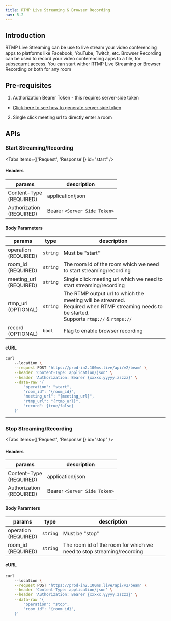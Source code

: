 ```yaml
---
title: RTMP Live Streaming & Browser Recording
nav: 5.2
---
```


## Introduction

RTMP Live Streaming can be use to live stream your video conferencing apps to platforms like Facebook, YouTube, Twitch, etc.
Browser Recording can be used to record your video conferencing apps to a file, for subsequrnt access.
You can start wither RTMP Live Streaming or Browser Recording or both for any room

## Pre-requisites

1. Authorization Bearer Token - this requires server-side token

- [Click here to see how to generate server side token](/server-side/v2/basic-features/Authentication)

2. Single click meeting url to directly enter a room

## APIs

### Start Streaming/Recording
<PostRequest
    desp="This endpoint is used to start live streaming/recording"
    url="https://prod-in2.100ms.live/api/v2/beam"
/>

<Tabs items={['Request', 'Response']} id="start" />

<div id="start-0">

#### Headers

| params                         | description                  |
| ------------------------------ | ---------------------------- |
| Content-Type <br/> (REQUIRED)  | application/json             |
| Authorization <br/> (REQUIRED) | Bearer `<Server Side Token>` |

#### Body Parameters

| params                       | type     | description                                                                                                                                              |
| ---------------------------- | -------- | -------------------------------------------------------------------------------------------------------------------------------------------------------- |
| operation <br/> (REQUIRED)   | `string` | Must be "start"                                                                                                                                          |
| room_id <br/> (REQUIRED)     | `string` | The room id of the room which we need to start streaming/recording                                                                                       |
| meeting_url <br/> (REQUIRED) | `string` | Single click meeting url which we need to start streaming/recording                                                                                      |
| rtmp_url <br/> (OPTIONAL)    | `string` | The RTMP output url to which the meeting will be streamed. <br/> Required when RTMP streaming needs to be started. <br/> Supports `rtmp://` & `rtmps://` |
| record <br/> (OPTIONAL)      | `bool`   | Flag to enable browser recording                                                                                                                         |

#### cURL

```bash
curl 
    --location \
    --request POST 'https://prod-in2.100ms.live/api/v2/beam' \
    --header 'Content-Type: application/json' \
    --header 'Authorization: Bearer {xxxxx.yyyyy.zzzzz}' \
    --data-raw '{
        "operation": "start",
        "room_id": "{room_id}",
        "meeting_url": "{meeting_url}",
        "rtmp_url": "{rtmp_url}",
        "record": {true/false}
    }'
```

</div>

<Tab id="start-1">
    <Response res="200: OK" resText="Beam has started successfully" />
</Tab>

---

### Stop Streaming/Recording
<PostRequest
    desp="This endpoint is used to stop live streaming/recording"
    url="https://prod-in2.100ms.live/api/v2/beam"
/>

<Tabs items={['Request', 'Response']} id="stop" />

<div id="stop-0">

#### Headers

| params                         | description                  |
| ------------------------------ | ---------------------------- |
| Content-Type <br/> (REQUIRED)  | application/json             |
| Authorization <br/> (REQUIRED) | Bearer `<Server Side Token>` |

#### Body Paramters

| params                       | type     | description                                                           |
| ---------------------------- | -------- | --------------------------------------------------------------------- |
| operation <br/> (REQUIRED)   | `string` | Must be "stop"                                                        |
| room_id <br/> (REQUIRED)     | `string` | The room id of the room for which we need to stop streaming/recording |

#### cURL

```bash
curl 
    --location \
    --request POST 'https://prod-in2.100ms.live/api/v2/beam' \
    --header 'Content-Type: application/json' \
    --header 'Authorization: Bearer {xxxxx.yyyyy.zzzzz}' \
    --data-raw '{
        "operation": "stop",
        "room_id": "{room_id}",
    }'
```

</div>

<Tab id="stop-1">
    <Response res="200: OK" resText="Beam has stopped successfully" />
</Tab>
